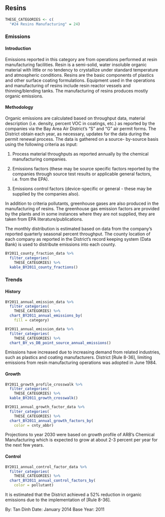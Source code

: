 ## Resins

```r
THESE_CATEGORIES <- c(
  "#24 Resins Manufacturing" = 24)
```

### Emissions

#### Introduction {-}

Emissions reported in this category are from operations performed at resin manufacturing facilities. Resin is a semi-solid, water insoluble organic material with little or no tendency to crystallize under standard temperature and atmospheric conditions. Resins are the basic components of plastics and other surface coating formulations. Equipment used in the operations and manufacturing of resins include resin reactor vessels and thinning/blending tanks. The manufacturing of resins produces mostly organic emissions.

#### Methodology {-}

Organic emissions are calculated based on throughput data, material description (i.e. density, percent VOC in coatings, etc.) as reported by the companies via the Bay Area Air District’s "S" and "G" air permit forms. The District obtain each year, as necessary, updates for the data during the permit renewal process. The data is gathered on a source- by-source basis using the following criteria as input:

1. Process material throughputs as reported annually by the chemical manufacturing companies.

2. Emissions factors (these may be source specific factors reported by the companies through source test results or applicable general factors, i.e. from the EPA).

3. Emissions control factors (device-specific or general - these may be supplied by the companies also).

In addition to criteria pollutants, greenhouse gases are also produced in the manufacturing of resins. The greenhouse gas emission factors are provided by the plants and in some instances where they are not supplied, they are taken from EPA literature/publications.

The monthly distribution is estimated based on data from the company's reported quarterly seasonal percent throughput. The county location of each company as reported in the District’s record keeping system (Data Bank) is used to distribute emissions into each county.

```r
BY2011_county_fraction_data %>%
  filter_categories(
    THESE_CATEGORIES) %>%
  kable_BY2011_county_fractions()
```

### Trends

#### History {-}

```r
BY2011_annual_emission_data %>%
  filter_categories(
    THESE_CATEGORIES) %>%
  chart_BY2011_annual_emissions_by(
    fill = category)
```

```r
BY2011_annual_emission_data %>%
  filter_categories(
    THESE_CATEGORIES) %>%
  chart_BY_vs_DB_point_source_annual_emissions()
```

Emissions have increased due to increasing demand from related industries, such as plastics and coating manufacturers. District [Rule 8-36], limiting emissions from resin manufacturing operations was adopted in June 1984.

#### Growth {-}

```r
BY2011_growth_profile_crosswalk %>%
  filter_categories(
    THESE_CATEGORIES) %>%
  kable_BY2011_growth_crosswalk()
```

```r
BY2011_annual_growth_factor_data %>%
  filter_categories(
    THESE_CATEGORIES) %>%
  chart_BY2011_annual_growth_factors_by(
    color = cnty_abbr)
```

Projections to year 2030 were based on growth profile of ARB's Chemical Manufacturing which is expected to grow at about 2-3 percent per year for the next few years.

#### Control {-}

```r
BY2011_annual_control_factor_data %>%
  filter_categories(
    THESE_CATEGORIES) %>%
  chart_BY2011_annual_control_factors_by(
    color = pollutant)
```

It is estimated that the District achieved a 52% reduction in organic emissions due to the implementation of [Rule 8-36].

By: Tan Dinh
Date: January 2014
Base Year: 2011
